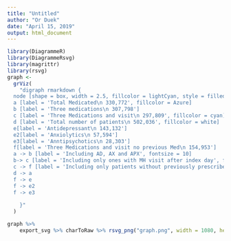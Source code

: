 ```yaml
---
title: "Untitled"
author: "Or Duek"
date: "April 15, 2019"
output: html_document
---
```



```r
library(DiagrammeR)
library(DiagrammeRsvg)
library(magrittr)
library(rsvg)
graph <-
  grViz(
    "digraph rmarkdown {
  node [shape = box, width = 2.5, fillcolor = lightCyan, style = filled]
  a [label = 'Total Medicated\n 330,772', fillcolor = Azure] 
  b [label = 'Three medications\n 307,798']
  c [label = 'Three Medications and visit\n 297,809', fillcolor = cyan]
  d [label = 'Total number of patients\n 502,036', fillcolor = white]
  e[label = 'Antidepressant\n 143,132']
  e2[label = 'Anxiolytics\n 57,594']
  e3[label = 'Anntipsychotics\n 28,303']
  f[label = 'Three Medications and visit no previous Med\n 154,953']
  a -> b [label = 'Including AD, AX and APX', fontsize = 10] 
  b-> c [label = 'Including only ones with MH visit after index day', fontsize = 10]
  c -> f [label = 'Including only patients without previously prescribed psychotropic medication', fontsize = 10]
  d -> a
  f -> e
  f -> e2
  f -> e3
  
    }"
  )
```


```r
graph %>%
    export_svg %>% charToRaw %>% rsvg_png("graph.png", width = 1080, height = 1080)
```

